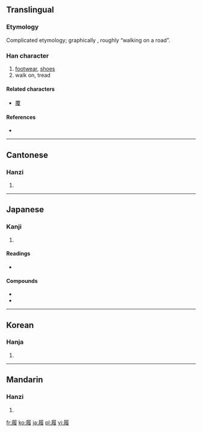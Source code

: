 {{also|履}}
==Translingual==
===Etymology===
Complicated etymology; graphically {{Han compound|尸|復|t2=return}}, roughly “walking on a road”.

===Han character===
{{Han char|rn=44|rad=尸|as=12|sn=15|four=7724<sub>7</sub>|canj=尸竹人水 (SHOE)}}

# [[footwear]], [[shoes]]
# walk on, tread

====Related characters====
* [[覆]]

====References====
* {{Han ref|kx=0303.410|dkj=07799|dj=0602.010|hdz=20980.030|uh=5C65|ud=23653|bh=BC69|bd=48233}}

----

==Cantonese==

===Hanzi===
{{yue-hanzi|jyut=|y=lei5, leui5}}

# {{defn|Cantonese|sort=尸12}}

----

==Japanese==

===Kanji===
{{ja-kanji|grade=c|rs=尸12}}

# {{defn|Japanese|sort=尸12}}

====Readings====
* {{ja-readings|on=[[り]] (ri)|kun=[[はく]] (haku), [[くつ]] (kutsu), [[ふむ]] (fumu)}}

====Compounds====
* {{term|履く||to wear (on the lower body)|tr=はく, haku|lang=ja|sc=Jpan}}
* {{term|草履||[[zori]]|tr=ぞうり, zōri|lang=ja|sc=Jpan}}

----

==Korean==

===Hanja===
{{ko-hanja|hangeul=리|rv=ri|mr=ri}}

# {{defn|Korean|sort=尸12}}

----

==Mandarin==

===Hanzi===
{{cmn-hanzi|pin=[[lǚ]] ([[lü3]])|wg=lü<sup>3</sup>}}

# {{defn|Mandarin|sort=尸12}}

[[fr:履]]
[[ko:履]]
[[ja:履]]
[[pl:履]]
[[vi:履]]